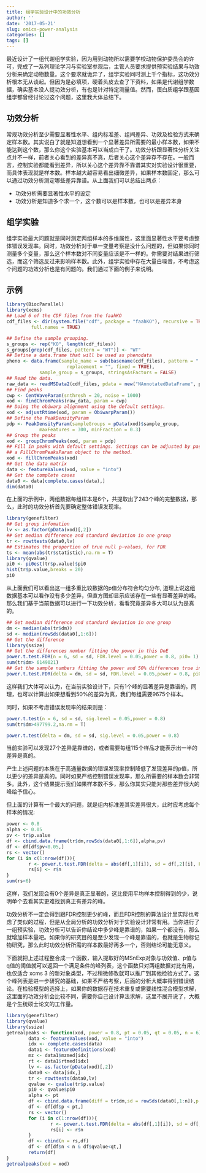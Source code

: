 ```yaml
---
title: 组学实验设计中的功效分析
author: ''
date: '2017-05-21'
slug: omics-power-analysis
categories: []
tags: []
---
```


最近设计了一组代谢组学实验，因为用到动物所以需要学校动物保护委员会的许可，完成了一系列理论学习与实验室参观后，主管人员要求提供预实验结果与功效分析来确定动物数量。这个要求就诡异了，组学实验同时测上千个指标，这功效分析根本无从谈起。但因为是必填项，硬着头皮去查了下资料，如果是代谢组学数据，确实基本没人提功效分析，有也是针对特定测量值。然而，蛋白质组学跟基因组学都曾经讨论过这个问题，这里我大体总结下。

## 功效分析

常规功效分析至少需要显著性水平、组内标准差、组间差异、功效及检验方式来确定样本数。其实说白了就是知道想看到一个显著差异所需要的最小样本数，如果不能达到这个数，那么你这个实验基本可以当成白干了。功效分析跟显著性分析关注点并不一样，前者关心看到的差异真不真，后者关心这个差异存不存在。一般而言，控制实验都能看到差异，所以关心这个差异靠不靠谱其实对实验设计很重要，而具体表现就是样本数。样本越大越容易看出细微差异，如果样本数固定，那么可以通过功效分析测定哪些差异靠谱。从上面我们可以总结出两点：

- 功效分析需要显著性水平的设定
- 功效分析是知道多个求一个，这个数可以是样本数，也可以是差异本身

## 组学实验

组学实验最大问题就是同时测定两组样本的多维属性，这里面显著性水平要考虑整体错误发现率。同时，功效分析对于单一变量考察是没什么问题的，但如果你同时测量多个变量，那么这个样本数对不同变量应该是不一样的。你需要对结果进行筛选，而这个筛选反过来影响样本数。此外，组学实验中存在大量白噪音，不考虑这个问题的功效分析也是有问题的。我们通过下面的例子来说明。

## 示例

```r
library(BiocParallel)
library(xcms)
## Load 6 of the CDF files from the faahKO
cdf_files <- dir(system.file("cdf", package = "faahKO"), recursive = TRUE,
         full.names = TRUE)

## Define the sample grouping.
s_groups <- rep("KO", length(cdf_files))
s_groups[grep(cdf_files, pattern = "WT")] <- "WT"
## Define a data.frame that will be used as phenodata
pheno <- data.frame(sample_name = sub(basename(cdf_files), pattern = ".CDF",
                      replacement = "", fixed = TRUE),
            sample_group = s_groups, stringsAsFactors = FALSE)
## Read the data.
raw_data <- readMSData2(cdf_files, pdata = new("NAnnotatedDataFrame", pheno))
## Find peaks 
cwp <- CentWaveParam(snthresh = 20, noise = 1000)
xod <- findChromPeaks(raw_data, param = cwp)
## Doing the obiwarp alignment using the default settings.
xod <- adjustRtime(xod, param = ObiwarpParam())
## Define the PeakDensityParam
pdp <- PeakDensityParam(sampleGroups = pData(xod)$sample_group,
            maxFeatures = 300, minFraction = 0.3)
## Group the peaks
xod <- groupChromPeaks(xod, param = pdp)
## Fill in peaks with default settings. Settings can be adjusted by passing
## a FillChromPeaksParam object to the method.
xod <- fillChromPeaks(xod)
## Get the data matrix
data <- featureValues(xod, value = "into")
## Get the complete cases
data0 <- data[complete.cases(data),]
dim(data0)
```

在上面的示例中，两组数据每组样本是6个，共提取出了243个峰的完整数据，那么，此时的功效分析首先要确定整体错误发现率。

```r
library(genefilter)
## Get group infomation
lv <- as.factor(pData(xod)[,2])
## Get median difference and standard deviation in one group
tr <- rowttests(data0,lv)
## Estimates the proportion of true null p-values, for FDR
ts <- mean(abs(tr$statistic),na.rm = T)
library(qvalue)
pi0 <- pi0est(tr$p.value)$pi0
hist(tr$p.value,breaks = 20)
pi0
```

从上面我们可以看出这一组多重比较数据的p值分布符合均匀分布, 道理上说这组数据基本可以看作没有多少差异，但直方图却显示应该存在一些有显著差异的峰。那么我们基于当前数据可以进行一下功效分析，看看究竟差异多大可以认为是真的。

```r
## Get median difference and standard deviation in one group
dm <- median(abs(tr$dm))
sd <- median(rowSds(data0[,1:6]))
## Get the difference
library(ssize)
## Get the differences number fitting the power in this DoE
power.t.test.FDR(n = 6, sd = sd, FDR.level = 0.05,power = 0.8, pi0= 1)
sum(tr$dm> 6149021)
## Get the sample numbers fitting the power and 50% differences true in this DoE
power.t.test.FDR(delta = dm, sd = sd, FDR.level = 0.05,power = 0.8, pi0= 1)
```

这样我们大体可以认为，在当前实验设计下，只有1个峰的显著差异是靠谱的。同理，也可以计算出如果想看到50%的差异为真，我们每组需要9675个样本。

同时，如果不考虑错误发现率的结果则是：

```r
power.t.test(n = 6, sd = sd, sig.level = 0.05,power = 0.8)
sum(tr$dm>497799.2,na.rm = T)

power.t.test(delta = dm, sd = sd, sig.level = 0.05,power = 0.8)
```

当前实验可以发现27个差异是靠谱的，或者需要每组115个样品才能表示出一半的差异是真的。

产生上述问题的本质在于高通量数据的错误发现率控制降低了发现差异的p值，所以更少的差异是真的。同时如果严格控制错误发现率，那么所需要的样本数会非常多。此外，这个结果提示我们如果样本数不多，那么你其实只能对那些差异很大的峰给予信心。

但上面的计算有一个最大的问题，就是组内标准差其实差异很大，此时应考虑每个样本的情况:

```r
power <- 0.8
alpha <- 0.05
pv <- tr$p.value
df <- cbind.data.frame(tr$dm,rowSds(data0[,1:6]),alpha,pv)
df <- df[df$pv<0.05,]
rs <- vector()
for (i in c(1:nrow(df))){
        r <- power.t.test.FDR(delta = abs(df[,1][i]), sd = df[,2][i], FDR.level = 0.05,power = power, pi0 = 1)
        rs[i] <- r$n
}
sum(rs<6)
```

这样，我们发现会有0个差异是真正显著的，这比使用平均样本控制得到的少，说明单个去看其实更难找到真正有差异的峰。

功效分析不一定会得到跟FDR控制更少的峰，而且FDR控制的算法设计里实际也考虑了类似的过程，但是从全局分析的功效分析对于实验设计非常有用。当你进行了一组预实验，功效分析可以告诉你结论中多少峰是靠谱的，如果一个都没有，那么就增加样本量吧。如果你的研究目的是至少发现一个峰是靠谱的，也就是生物标记物研究，那么此时功效分析所需的样本数最好再多一个，否则结论可能无意义。

下面就把上述过程整合成一个函数，输入提取好的MSnExp对象与功效值、p值与q值的阈值就可以返回一个满足条件的峰列表，这个函数只对两组数据对比有用，也仅适合 xcms 3 的新对象类型，不过稍微修改就可以推广到其他检验方式了。这个峰列表是进一步研究的基础，如果不严格考察，后面的分析大概率得到错误结论。在检验模型的选择上，如果你的数据存在技术重复或需要线性混合模型求解，这里面的功效分析会比较不同，需要你自己设计算法求解，这里不展开说了，大概是个生统硕士论文的工作量。

```r
library(genefilter)
library(qvalue)
library(ssize)
getrealpeaks <- function(xod, power = 0.8, pt = 0.05, qt = 0.05, n = 6){
        data <- featureValues(xod, value = "into")
        idx <- complete.cases(data)
        data1 <- featureDefinitions(xod)
        mz <- data1$mzmed[idx]
        rt <- data1$rtmed[idx]
        lv <- as.factor(pData(xod)[,2])
        data0 <- data[idx,]
        tr <- rowttests(data0,lv)
        qvalue <- qvalue(tr$p.value)
        pi0 <- qvalue$pi0
        alpha <- pt
        df <- cbind.data.frame(diff = tr$dm,sd = rowSds(data0[,1:n]),p = tr$p.value,qvalue = qvalue$qvalues,mz,rt,data0)
        df <- df[df$p < pt,]
        rs <- vector()
        for (i in c(1:nrow(df))){
                r <- power.t.test.FDR(delta = abs(df[,1][i]), sd = df[,2][i], FDR.level = qt,power = power, pi0 = pi0)
                rs[i] <- r$n
        }
        df <- cbind(n = rs,df)
        df <- df[df$n < n & df$qvalue<qt,]
        return(df)
}
getrealpeaks(xod = xod)
```

